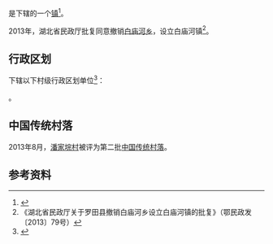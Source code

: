{{中国乡级行政区|42/11/23/200/000
| 电话区号 = 713
}}

'''{{PAGENAMEBASE}}'''是{{PRC admin/fullname|42/11/23/200/000|3}}下辖的一个[[行政建制镇|镇]]<ref>{{PRC admin/ref sgc|{{PRC admin/parent|42/11/23/200/000}}}}</ref>。

2013年，湖北省民政厅批复同意撤销[[白庙河乡|白庙河乡]]，设立白庙河镇<ref>《湖北省民政厅关于罗田县撤销白庙河乡设立白庙河镇的批复》（鄂民政发〔2013〕79号）</ref>。

== 行政区划 ==
{{PAGENAMEBASE}}下辖以下村级行政区划单位<ref>{{PRC admin/ref sgc|42/11/23/200/000}}</ref>：

{{PRC admin/children|42/11/23/200/000}}。

==中国传统村落==
2013年8月，[[潘家垸村|潘家垸村]]被评为第二批[[中国传统村落|中国传统村落]]。

== 参考资料 ==
{{reflist}}

{{PRC admin/navcat|42/11/23/200/000}}